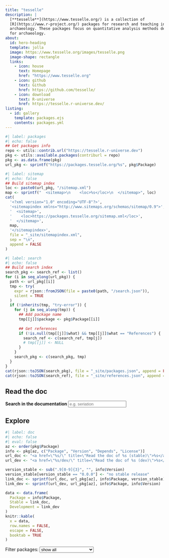 ```yaml
---
title: "tesselle"
description: |
  [**tesselle**](https://www.tesselle.org/) is a collection of 
  [R](https://www.r-project.org/) packages for research and teaching in 
  archaeology. These packages focus on quantitative analysis methods developed 
  for archaeology.
about:
  id: hero-heading
  template: jolla
  image: https://www.tesselle.org/images/tesselle.png
  image-shape: rectangle
  links:
    - icon: house
      text: Homepage
      href: "https://www.tesselle.org"
    - icon: github
      text: Github
      href: https://github.com/tesselle/
    - icon: download
      text: R-universe
      href: https://tesselle.r-universe.dev/
listing:
  - id: gallery
    template: packages.ejs
    contents: packages.yml
---
```


```r
#| label: packages 
#| echo: false
## Get packages info
repo <- utils::contrib.url("https://tesselle.r-universe.dev")
pkg <- utils::available.packages(contriburl = repo)
pkg <- as.data.frame(pkg)
url_pkg <- sprintf("https://packages.tesselle.org/%s", pkg$Package)
```

```r
#| label: sitemap 
#| echo: false
## Build sitemap index
loc <- paste0(url_pkg, "/sitemap.xml")
map <- sprintf("  <sitemap>\n    <loc>%s</loc>\n  </sitemap>", loc)
cat(
  '<?xml version="1.0" encoding="UTF-8"?>',
  '<sitemapindex xmlns="http://www.sitemaps.org/schemas/sitemap/0.9">',
  '  <sitemap>',
  '    <loc>https://packages.tesselle.org/sitemap.xml</loc>',
  '  </sitemap>',
  map,
  '</sitemapindex>',
  file = "_site/sitemapindex.xml",
  sep = "\n",
  append = FALSE
)
```

```r
#| label: search 
#| echo: false
## Build search index
search_pkg <- search_ref <- list()
for (i in seq_along(url_pkg)) {
  path <- url_pkg[[i]]
  tmp <- try(
    expr = rjson::fromJSON(file = paste0(path, "/search.json")), 
    silent = TRUE
  )
  if (!inherits(tmp, "try-error")) {
    for (j in seq_along(tmp)) {
      ## Add package name
      tmp[[j]]$package <- pkg$Package[[i]]
      
      ## Get references
      if (!is.null(tmp[[j]]$what) && tmp[[j]]$what == "References") {
        search_ref <- c(search_ref, tmp[j])
        # tmp[[j]] <- NULL 
      }
    }
    search_pkg <- c(search_pkg, tmp)
  }
}
cat(rjson::toJSON(search_pkg), file = "_site/packages.json", append = FALSE)
cat(rjson::toJSON(search_ref), file = "_site/references.json", append = FALSE)
```

:::{#hero-heading}
:::

## Read the doc

<form role="search">
<div class="form-group">
<label for="search-packages"><strong>Search in the documentation</strong></label>
<input type="search" class="form-control" aria-label="Search for..." name="search-packages" data-search-index="/packages.json" id="search-packages" placeholder="e.g. seriation" autocomplete="off">
</div>
</form>

## Explore

```r
#| label: doc 
#| echo: false
#| eval: false
az <- order(pkg$Package)
info <- pkg[az, c("Package", "Version", "Depends", "License")]
url_doc <- "<a href=\"%s/\" title=\"Read the doc of %s (stable)\">%s</a>"
url_dev <- "<a href=\"%s/dev/\" title=\"Read the doc of %s (dev)\">%s</a>"

version_stable <- sub(".9[0-9]{3}", "", info$Version)
version_stable[version_stable == "0.0.0"] <- "no stable release"
link_doc <- sprintf(url_doc, url_pkg[az], info$Package, version_stable)
link_dev <- sprintf(url_dev, url_pkg[az], info$Package, info$Version)

data <- data.frame(
  Package = info$Package,
  Stable = link_doc,
  Development = link_dev
)
knitr::kable(
  x = data,
  row.names = FALSE,
  escape = FALSE,
  booktab = TRUE
)
```

```{=html}
<style>
.grid-sizer, .grid-item { 
  width: 100%;
  margin: 5px auto;
}
@media only screen and (min-width: 600px) {
  .grid-sizer, .grid-item { 
    width: 47%;
    margin: 5px auto;
  }
}
@media only screen and (min-width: 768px) {
  .grid-sizer, .grid-item { 
    width: 30%;
    margin: 5px auto;
  }
}
</style>

<label for="isotope-select-filter" class="form-label">Filter packages:</label>
<select id="isotope-select-filter" class="form-select btn-outline-secondary filters-select">
  <option value="*" selected>show all</option>
  <option value=".count-data">count data</option>
  <option value=".compositional-data">compositionnal data</option>
  <option value=".chronological-data">chronological data</option>
  <option value=".multivariate-data">multivariate data analysis</option>
  <option value=".signal-processing">signal processing</option>
  <option value=".data-visualization">data visualization</option>
</select>
```

::: {.column-page}

::: {#gallery}
:::

:::

```{=html}
<script>
// init Isotope
var $grid = $('.grid').isotope({
  // options
  sortBy: 'random',
  itemSelector: '.card',
  percentPosition: true,
  masonry: {
    // use outer width of grid-sizer for columnWidth
    columnWidth: '.grid-sizer'
  }
});

// layout Isotope after each image loads
$grid.imagesLoaded().progress( function() {
  $grid.isotope('layout');
});

$('.filters-select').on( 'change', function() {
  // get filter value from option value
  var filterValue = this.value;
  $grid.isotope({ filter: filterValue });
});
</script>
```
